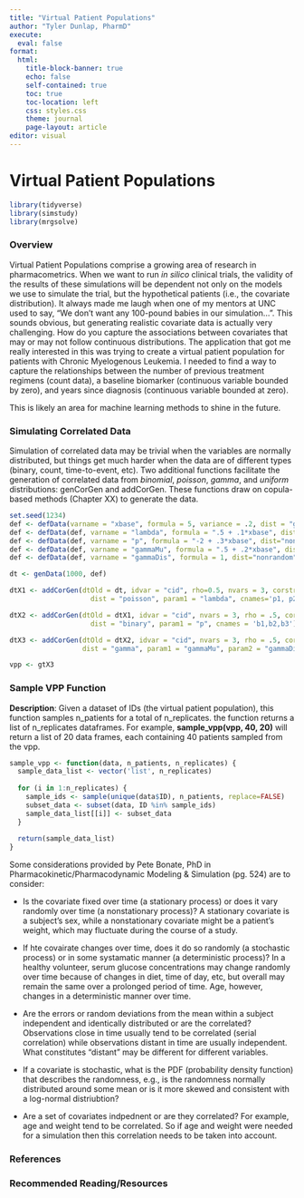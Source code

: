 ---
title: "Virtual Patient Populations"
author: "Tyler Dunlap, PharmD"
execute:
  eval: false
format:
  html:
    title-block-banner: true
    echo: false
    self-contained: true
    toc: true
    toc-location: left
    css: styles.css
    theme: journal
    page-layout: article
editor: visual
---

# Virtual Patient Populations

```{r}
library(tidyverse)
library(simstudy)
library(mrgsolve)
```

### Overview

Virtual Patient Populations comprise a growing area of research in pharmacometrics. When we want to run *in silico* clinical trials, the validity of the results of these simulations will be dependent not only on the models we use to simulate the trial, but the hypothetical patients (i.e., the covariate distribution). It always made me laugh when one of my mentors at UNC used to say, "We don't want any 100-pound babies in our simulation...". This sounds obvious, but generating realistic covariate data is actually very challenging. How do you capture the associations between covariates that may or may not follow continuous distributions. The application that got me really interested in this was trying to create a virtual patient population for patients with Chronic Myelogenous Leukemia. I needed to find a way to capture the relationships between the number of previous treatment regimens (count data), a baseline biomarker (continuous variable bounded by zero), and years since diagnosis (continuous variable bounded at zero).

This is likely an area for machine learning methods to shine in the future.

### Simulating Correlated Data

Simulation of correlated data may be trivial when the variables are normally distributed, but things get much harder when the data are of different types (binary, count, time-to-event, etc). Two additional functions facilitate the generation of correlated data from *binomial*, *poisson*, *gamma*, and *uniform* distributions: genCorGen and addCorGen. These functions draw on copula-based methods (Chapter XX) to generate the data.

```{r}
set.seed(1234)
def <- defData(varname = "xbase", formula = 5, variance = .2, dist = "gamma", id = "cid")
def <- defData(def, varname = "lambda", formula = ".5 + .1*xbase", dist="nonrandom", link = "log")
def <- defData(def, varname = "p", formula = "-2 + .3*xbase", dist="nonrandom", link = "logit")
def <- defData(def, varname = "gammaMu", formula = ".5 + .2*xbase", dist="nonrandom", link = "log")
def <- defData(def, varname = "gammaDis", formula = 1, dist="nonrandom")

dt <- genData(1000, def)

dtX1 <- addCorGen(dtOld = dt, idvar = "cid", rho=0.5, nvars = 3, corstr='cs',
                    dist = "poisson", param1 = "lambda", cnames='p1, p2, p3')

dtX2 <- addCorGen(dtOld = dtX1, idvar = "cid", nvars = 3, rho = .5, corstr = "cs",
                    dist = "binary", param1 = "p", cnames = 'b1,b2,b3')

dtX3 <- addCorGen(dtOld = dtX2, idvar = "cid", nvars = 3, rho = .5, corstr = "cs",
                  dist = "gamma", param1 = "gammaMu", param2 = "gammaDis", cnames='g1,g2,g3')

vpp <- gtX3
```

### Sample VPP Function

**Description**: Given a dataset of IDs (the virtual patient population), this function samples n_patients for a total of n_replicates. the function returns a list of n_replicates dataframes. For example, **sample_vpp(vpp, 40, 20)** will return a list of 20 data frames, each containing 40 patients sampled from the vpp.

```{r}
sample_vpp <- function(data, n_patients, n_replicates) {
  sample_data_list <- vector('list', n_replicates)
  
  for (i in 1:n_replicates) {
    sample_ids <- sample(unique(data$ID), n_patients, replace=FALSE)
    subset_data <- subset(data, ID %in% sample_ids)
    sample_data_list[[i]] <- subset_data
  }
  
  return(sample_data_list)
}
```

Some considerations provided by Pete Bonate, PhD in Pharmacokinetic/Pharmacodynamic Modeling & Simulation (pg. 524) are to consider:

-   Is the covariate fixed over time (a stationary process) or does it vary randomly over time (a nonstationary process)? A stationary covariate is a subject's sex, while a nonstationary covariate might be a patient's weight, which may fluctuate during the course of a study.

-   If hte covairate changes over time, does it do so randomly (a stochastic process) or in some systamatic manner (a deterministic process)? In a healthy volunteer, serum glucose concentrations may change randomly over time because of changes in diet, time of day, etc, but overall may remain the same over a prolonged period of time. Age, however, changes in a deterministic manner over time.

-   Are the errors or random deviations from the mean within a subject independent and identically distributed or are the correlated? Observations close in time usually tend to be correlated (serial correlation) while observations distant in time are usually independent. What constitutes "distant" may be different for different variables.

-   If a covariate is stochastic, what is the PDF (probability density function) that describes the randomness, e.g., is the randomness normally distributed around some mean or is it more skewed and consistent with a log-normal distriubtion?

-   Are a set of covariates indpednent or are they correlated? For example, age and weight tend to be correlated. So if age and weight were needed for a simulation then this correlation needs to be taken into account.

### References

### Recommended Reading/Resources
